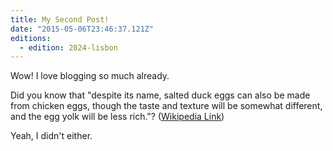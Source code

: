 ```yaml
---
title: My Second Post!
date: "2015-05-06T23:46:37.121Z"
editions:
  - edition: 2024-lisbon
---
```


Wow! I love blogging so much already.

Did you know that "despite its name, salted duck eggs can also be made from
chicken eggs, though the taste and texture will be somewhat different, and the
egg yolk will be less rich."?
([Wikipedia Link](https://en.wikipedia.org/wiki/Salted_duck_egg))

Yeah, I didn't either.
